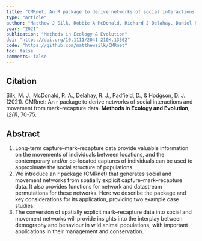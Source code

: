 ```yaml
---
title: "CMRnet: An R package to derive networks of social interactions and movement from mark–recapture data"
type: "article"
author: "Matthew J Silk, Robbie A McDonald, Richard J Delahay, Daniel Padfield, David J Hodgson"
year: "2021"
publication: "Methods in Ecology & Evolution"
doi: "https://doi.org/10.1111/2041-210X.13502"
code: "https://github.com/matthewsilk/CMRnet"
toc: false
comments: false
---
```


## Citation

Silk, M. J., McDonald, R. A., Delahay, R. J., Padfield, D., & Hodgson, D. J. (2021). CMRnet: An r package to derive networks of social interactions and movement from mark–recapture data. **Methods in Ecology and Evolution**, *12(1)*, 70-75.

## Abstract

1. Long-term capture–mark–recapture data provide valuable information on the movements of individuals between locations, and the contemporary and/or co-located captures of individuals can be used to approximate the social structure of populations.
2. We introduce an r package (CMRnet) that generates social and movement networks from spatially explicit capture–mark–recapture data. It also provides functions for network and datastream permutations for these networks. Here we describe the package and key considerations for its application, providing two example case studies.
3. The conversion of spatially explicit mark–recapture data into social and movement networks will provide insights into the interplay between demography and behaviour in wild animal populations, with important applications in their management and conservation.
